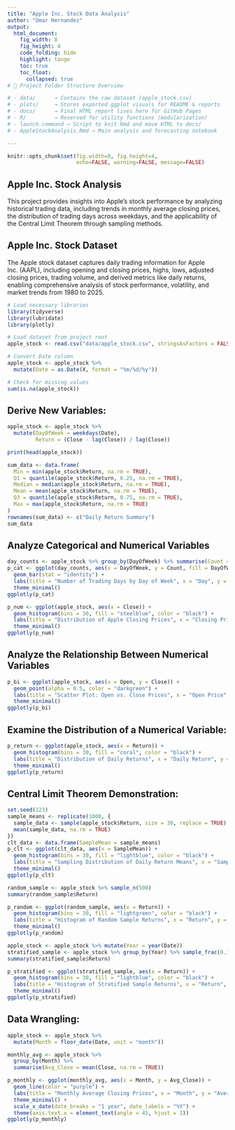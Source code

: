 ```yaml
---
title: "Apple Inc. Stock Data Analysis"
author: "Omar Hernandez"
output:
  html_document:
    fig_width: 8
    fig_height: 4
    code_folding: hide
    highlight: tango
    toc: true
    toc_float:
      collapsed: true
# 📁 Project Folder Structure Overview

# - data/      → Contains the raw dataset (apple_stock.csv)
# - plots/     → Stores exported ggplot visuals for README & reports
# - docs/      → Final HTML report lives here for GitHub Pages
# - R/         → Reserved for utility functions (modularization)
# - launch.command → Script to knit Rmd and move HTML to docs/
# - AppleStockAnalysis.Rmd → Main analysis and forecasting notebook

---
```


```r
knitr::opts_chunk$set(fig.width=8, fig.height=4,
                      echo=FALSE, warning=FALSE, message=FALSE)
```

## Apple Inc. Stock Analysis
This project provides insights into Apple's stock performance by analyzing historical trading data, including trends in monthly average closing prices, the distribution of trading days across weekdays, and the applicability of the Central Limit Theorem through sampling methods.

## Apple Inc. Stock Dataset 
The Apple stock dataset captures daily trading information for Apple Inc. (AAPL), including opening and closing prices, highs, lows, adjusted closing prices, trading volume, and derived metrics like daily returns, enabling comprehensive analysis of stock performance, volatility, and market trends from 1980 to 2025.

```r
# Load necessary libraries
library(tidyverse)
library(lubridate)
library(plotly)

# Load dataset from project root
apple_stock <- read.csv("data/apple_stock.csv", stringsAsFactors = FALSE)

# Convert Date column
apple_stock <- apple_stock %>%
  mutate(Date = as.Date(X, format = "%m/%d/%y"))

# Check for missing values
sum(is.na(apple_stock))
```

## Derive New Variables:
```r
apple_stock <- apple_stock %>%
  mutate(DayOfWeek = weekdays(Date),
         Return = (Close - lag(Close)) / lag(Close))

print(head(apple_stock))

sum_data <- data.frame(
  Min = min(apple_stock$Return, na.rm = TRUE),
  Q1 = quantile(apple_stock$Return, 0.25, na.rm = TRUE),
  Median = median(apple_stock$Return, na.rm = TRUE),
  Mean = mean(apple_stock$Return, na.rm = TRUE),
  Q3 = quantile(apple_stock$Return, 0.75, na.rm = TRUE),
  Max = max(apple_stock$Return, na.rm = TRUE)
)
rownames(sum_data) <- c("Daily Return Summary")
sum_data
```

## Analyze Categorical and Numerical Variables
```r
day_counts <- apple_stock %>% group_by(DayOfWeek) %>% summarise(Count = n())
p_cat <- ggplot(day_counts, aes(x = DayOfWeek, y = Count, fill = DayOfWeek)) +
  geom_bar(stat = "identity") +
  labs(title = "Number of Trading Days by Day of Week", x = "Day", y = "Count") +
  theme_minimal()
ggplotly(p_cat)

p_num <- ggplot(apple_stock, aes(x = Close)) +
  geom_histogram(bins = 30, fill = "steelblue", color = "black") +
  labs(title = "Distribution of Apple Closing Prices", x = "Closing Price", y = "Frequency") +
  theme_minimal()
ggplotly(p_num)
```

## Analyze the Relationship Between Numerical Variables
```r
p_bi <- ggplot(apple_stock, aes(x = Open, y = Close)) +
  geom_point(alpha = 0.5, color = "darkgreen") +
  labs(title = "Scatter Plot: Open vs. Close Prices", x = "Open Price", y = "Close Price") +
  theme_minimal()
ggplotly(p_bi)
```

## Examine the Distribution of a Numerical Variable:
```r
p_return <- ggplot(apple_stock, aes(x = Return)) +
  geom_histogram(bins = 30, fill = "coral", color = "black") +
  labs(title = "Distribution of Daily Returns", x = "Daily Return", y = "Frequency") +
  theme_minimal()
ggplotly(p_return)
```

## Central Limit Theorem Demonstration:
```r
set.seed(123)
sample_means <- replicate(1000, {
  sample_data <- sample(apple_stock$Return, size = 30, replace = TRUE)
  mean(sample_data, na.rm = TRUE)
})
clt_data <- data.frame(SampleMean = sample_means)
p_clt <- ggplot(clt_data, aes(x = SampleMean)) +
  geom_histogram(bins = 30, fill = "lightblue", color = "black") +
  labs(title = "Sampling Distribution of Daily Return Means", x = "Sample Mean", y = "Frequency") +
  theme_minimal()
ggplotly(p_clt)

random_sample <- apple_stock %>% sample_n(500)
summary(random_sample$Return)

p_random <- ggplot(random_sample, aes(x = Return)) +
  geom_histogram(bins = 30, fill = "lightgreen", color = "black") +
  labs(title = "Histogram of Random Sample Returns", x = "Return", y = "Frequency") +
  theme_minimal()
ggplotly(p_random)

apple_stock <- apple_stock %>% mutate(Year = year(Date))
stratified_sample <- apple_stock %>% group_by(Year) %>% sample_frac(0.1)
summary(stratified_sample$Return)

p_stratified <- ggplot(stratified_sample, aes(x = Return)) +
  geom_histogram(bins = 30, fill = "lightblue", color = "black") +
  labs(title = "Histogram of Stratified Sample Returns", x = "Return", y = "Frequency") +
  theme_minimal()
ggplotly(p_stratified)
```

## Data Wrangling:
```r
apple_stock <- apple_stock %>%
  mutate(Month = floor_date(Date, unit = "month"))

monthly_avg <- apple_stock %>%
  group_by(Month) %>%
  summarise(Avg_Close = mean(Close, na.rm = TRUE))

p_monthly <- ggplot(monthly_avg, aes(x = Month, y = Avg_Close)) +
  geom_line(color = "purple") +
  labs(title = "Monthly Average Closing Prices", x = "Month", y = "Average Close") +
  theme_minimal() +
  scale_x_date(date_breaks = "1 year", date_labels = "%Y") +
  theme(axis.text.x = element_text(angle = 45, hjust = 1))
ggplotly(p_monthly)
```

